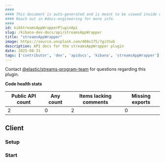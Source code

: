 ```yaml
---
####
#### This document is auto-generated and is meant to be viewed inside our experimental, new docs system.
#### Reach out in #docs-engineering for more info.
####
id: kibStreamsAppWrapperPluginApi
slug: /kibana-dev-docs/api/streamsAppWrapper
title: "streamsAppWrapper"
image: https://source.unsplash.com/400x175/?github
description: API docs for the streamsAppWrapper plugin
date: 2025-08-31
tags: ['contributor', 'dev', 'apidocs', 'kibana', 'streamsAppWrapper']
---
```




Contact [@elastic/streams-program-team](https://github.com/orgs/elastic/teams/streams-program-team) for questions regarding this plugin.

**Code health stats**

| Public API count  | Any count | Items lacking comments | Missing exports |
|-------------------|-----------|------------------------|-----------------|
| 2 | 0 | 2 | 0 |

## Client

### Setup
<DocDefinitionList data={[streamsAppWrapperObj.client.setup]}/>

### Start
<DocDefinitionList data={[streamsAppWrapperObj.client.start]}/>


